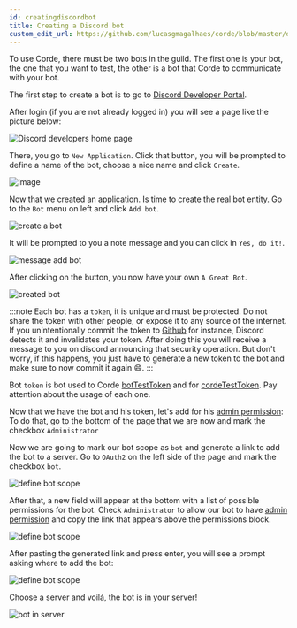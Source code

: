 ```yaml
---
id: creatingdiscordbot
title: Creating a Discord bot
custom_edit_url: https://github.com/lucasgmagalhaes/corde/blob/master/docs/CreatingDiscordBot.mdx
---
```


To use Corde, there must be two bots in the guild. The first one is your bot, the one that you want to test,
the other is a bot that Corde to communicate with your bot.

The first step to create a bot is to go to [Discord Developer Portal](https://discord.com/login?redirect_to=%2Fdevelopers%2Fapplications).

After login (if you are not already logged in) you will see a page like the picture below:

![Discord developers home page](/img/discord_developers_home.png)

There, you go to `New Application`. Click that button, you will be prompted to define a name
of the bot, choose a nice name and click `Create`.

<div style={{textAlign: 'center'}}>

![image](/img/bot_name_prompt.png)

</div>

Now that we created an application. Is time to create the real bot entity.
Go to the `Bot` menu on left and click `Add bot`.

![create a bot](/img/create_bot.png)

It will be prompted to you a note message and you can click in `Yes, do it!`.

<div style={{textAlign: 'center'}}>

![message add bot](/img/message_add_bot.png)

</div>

After clicking on the button, you now have your own `A Great Bot`.

![created bot](/img/created_bot.png)

:::note
Each bot has a `token`, it is unique and must be protected. Do not share the token
with other people, or expose it to any source of the internet. If you unintentionally
commit the token to [Github](https://github.com/) for instance, Discord detects it and
invalidates your token. After doing this you will receive a message to you on discord announcing
that security operation. But don't worry, if this happens, you just have to generate a new
token to the bot and make sure to now commit it again 😄.
:::

Bot `token` is bot used to Corde [botTestToken](/docs/configurations#bottesttoken) and
for [cordeTestToken](/docs/configurations#cordetesttoken). Pay attention about the
usage of each one.

Now that we have the bot and his token, let's add for his [admin permission](/docs/permissions#administrator):
To do that, go to the bottom of the page that we are now and mark the checkbox `Administrator`

Now we are going to mark our bot scope as `bot` and generate a link to add the bot to a server.
Go to `OAuth2` on the left side of the page and mark the checkbox `bot`.

![define bot scope](/img/define_bot_scope.png)

After that, a new field will appear at the bottom with a list of possible permissions
for the bot. Check `Administrator` to allow our bot to have [admin permission](/docs/permissions#administrator)
and copy the link that appears above the permissions block.

![define bot scope](/img/scope_and_permissions.png)

After pasting the generated link and press enter, you will see a prompt asking where to add the bot:

<div style={{textAlign: 'center'}}>

![define bot scope](/img/where_put_bot_prompt.png)

</div>

Choose a server and voilá, the bot is in your server!

<div style={{textAlign: 'center'}}>

![bot in server](/img/bot_in_server.png)

</div>
